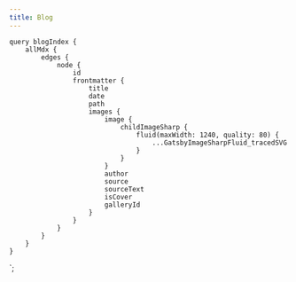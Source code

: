 ```yaml
---
title: Blog
---
```



<Container>
    <BlogPostList data={props.data.allMdx.edges} />
</Container>

    query blogIndex {
        allMdx {
            edges {
                node {
                    id
                    frontmatter {
                        title
                        date
                        path
                        images {
                            image {
                                childImageSharp {
                                    fluid(maxWidth: 1240, quality: 80) {
                                        ...GatsbyImageSharpFluid_tracedSVG
                                    }
                                }
                            }
                            author
                            source
                            sourceText
                            isCover
                            galleryId
                        }
                    }
                }
            }
        }
    }
`;

